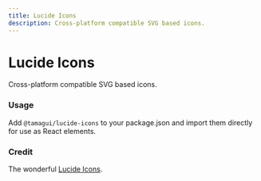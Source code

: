 ```yaml
---
title: Lucide Icons
description: Cross-platform compatible SVG based icons.
---
```


# Lucide Icons

<Description>Cross-platform compatible SVG based icons.</Description>

<HeroContainer noPad>
  <LucideIconsDemo />
</HeroContainer>

### Usage

Add `@tamagui/lucide-icons` to your package.json and import them directly for use as React elements.

### Credit

The wonderful [Lucide Icons](https://lucide.dev/).
